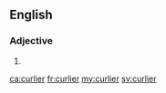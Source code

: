 ==English==

===Adjective===
{{head|en|adjective comparative form}}

# {{en-comparative of|curly}}

[[ca:curlier]]
[[fr:curlier]]
[[my:curlier]]
[[sv:curlier]]
